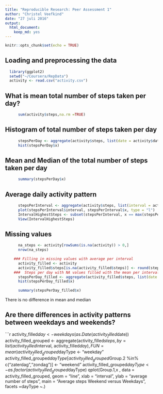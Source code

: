 ```yaml
---
title: "Reproducible Research: Peer Assessment 1"
author: "Christel Veefkind"
date: "27 juli 2016"
output: 
  html_document: 
    keep_md: yes
---
```


```r
knitr::opts_chunk$set(echo = TRUE)
```

## Loading and preprocessing the data


```r
  library(ggplot2)
  setwd("~/Coursera/RepData")
  activity <- read.csv("activity.csv")
```

## What is mean total number of steps taken per day?
```r
      sum(activity$steps,na.rm =TRUE)
```
## Histogram of total number of steps taken per day

```r
      stepsPerDay <- aggregate(activity$steps, list(date = activity$date),sum)
      hist(stepsPerDay$x)
```

## Mean and Median of the total number of steps taken per day
```r
      summary(stepsPerDay$x)
```
## Average daily activity pattern

```r
      stepsPerInterval <- aggregate(activity$steps, list(interval = activity$interval),mean, na.rm = TRUE)
      plot(stepsPerInterval$interval, stepsPerInterval$x, type = "l")
      IntervalHighestSteps <- subset(stepsPerInterval, x == max(stepsPerInterval$x), select = interval)
      View(IntervalHighestSteps)
```
## Missing values
 

```r
      na_steps <- activity[rowSums(is.na(activity)) > 0,]
      nrow(na_steps)
      
    ### Filling in missing values with average per interval
      activity_filled <- activity
      activity_filled$steps[is.na(activity_filled$steps)] <- round(stepsPerInterval$x)
    ###  Steps per day with NA values filled with the mean per interval
      stepsPerDay_filled <- aggregate(activity_filled$steps, list(date = activity_filled$date),mean)
      hist(stepsPerDay_filled$x)
      
      summary(stepsPerDay_filled$x)
``` 
There is no difference in mean and median

## Are there differences in activity patterns between weekdays and weekends?

```r
      activity_filled$day <- weekdays(as.Date(activity_filled$date))
      activity_filled_grouped <- aggregate(activity_filled$steps, by=list(activity_filled$interval, activity_filled$day), FUN=mean)
      activity_filled_grouped$dayType <- "weekday"
      activity_filled_grouped$dayType[activity_filled_grouped$Group.2 %in% c("zaterdag","zondag")] <- "weekend"
      activity_filled_grouped$dayType <- as.factor(activity_filled_grouped$dayType)
        qplot(Group.1,x , data = activity_filled_grouped, 
        geom = "line",
        xlab =  "interval",
        ylab =  "average number of steps",
        main = "Average steps Weekend versus Weekdays",
        facets =dayType ~.)
      
